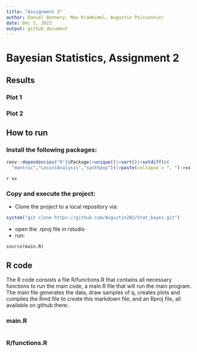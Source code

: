 ```yaml
---
title: "Assignment 2"
author: Daniel Bonnery, Max Kramkimel, Augustin Poissonnier
date: Dec 5, 2023
output: github_document
---
```


# Bayesian Statistics, Assignment 2




## Results

### Plot 1


### Plot 2



## How to run 

### Install the following packages:

```r
renv::dependencies("R")$Package|>unique()|>sort()|>setdiff(c(
  "montruc","LocustAnalysis","synthpop"))|>paste(collapse = ", ")->xx
```

`r xx`

### Copy and execute the project:

- Clone the project to a local repository
via:

```r
system("git clone https://github.com/Augustin202/Stat_bayes.git")
```

- open the .rproj file in rstudio
- run:

```r
source(main.R)
```

## R code

The R code consists a file R/functions.R that contains all necessary functions to run the main code, a main.R file that will run the main program. The main file generates the data, draw samples of q, creates plots and compiles the Rmd file to create this markdown file, and an Rproj file, all available on github there:.


### main.R

```r
```


### R/functions.R

```r
```

